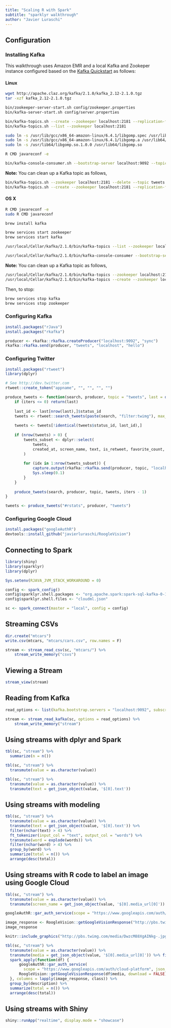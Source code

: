 ```yaml
---
title: "Scaling R with Spark"
subtitle: "sparklyr walkthrough"
author: "Javier Luraschi"
---
```


## Configuration

### Installing Kafka

This walkthrough uses Amazon EMR and a local Kafka and Zookeper instance configured based on the [Kafka Quickstart](https://kafka.apache.org/quickstart
) as follows:

#### Linux

```bash
wget http://apache.claz.org/kafka/2.1.0/kafka_2.12-2.1.0.tgz
tar -xzf kafka_2.12-2.1.0.tgz

bin/zookeeper-server-start.sh config/zookeeper.properties
bin/kafka-server-start.sh config/server.properties

bin/kafka-topics.sh --create --zookeeper localhost:2181 --replication-factor 1 --partitions 1 --topic tweets
bin/kafka-topics.sh --list --zookeeper localhost:2181

sudo ln -s /usr/lib/gcc/x86_64-amazon-linux/6.4.1/libgomp.spec /usr/lib64/libgomp.spec
sudo ln -s /usr/lib/gcc/x86_64-amazon-linux/6.4.1/libgomp.a /usr/lib64/libgomp.a
sudo ln -s /usr/lib64/libgomp.so.1.0.0 /usr/lib64/libgomp.so

R CMD javareconf -e 

bin/kafka-console-consumer.sh --bootstrap-server localhost:9092 --topic tweets --from-beginning
```

**Note:** You can clean up a Kafka topic as follows,

```bash
bin/kafka-topics.sh --zookeeper localhost:2181 --delete --topic tweets
bin/kafka-topics.sh --create --zookeeper localhost:2181 --replication-factor 1 --partitions 1 --topic tweets
```

#### OS X

```bash
R CMD javareconf -e 
sudo R CMD javareconf

brew install kafka

brew services start zookeeper
brew services start kafka
```

```bash
/usr/local/Cellar/kafka/2.1.0/bin/kafka-topics --list --zookeeper localhost:2181

/usr/local/Cellar/kafka/2.1.0/bin/kafka-console-consumer --bootstrap-server localhost:9092 --topic tweets --from-beginning
```

**Note:** You can clean up a Kafka topic as follows,

```bash
/usr/local/Cellar/kafka/2.1.0/bin/kafka-topics --zookeeper localhost:2181 --delete --topic tweets
/usr/local/Cellar/kafka/2.1.0/bin/kafka-topics --create --zookeeper localhost:2181 --replication-factor 1 --partitions 1 --topic tweets
```

Then, to stop:

```bash
brew services stop kafka
brew services stop zookeeper
```

### Configuring Kafka

```r
install.packages("rJava")
install.packages("rkafka")

producer <- rkafka::rkafka.createProducer("localhost:9092", "sync")
rkafka::rkafka.send(producer, "tweets", "localhost", "hello")
```

### Configuring Twitter

```r
install.packages("rtweet")
library(dplyr)

# See http://dev.twitter.com
rtweet::create_token("appname", "", "", "", "")

produce_tweets <- function(search, producer, topic = "tweets", last = data.frame(), iters = 1) {
    if (iters <= 0) return(last)
    
    last_id <- last[nrow(last),]$status_id
    tweets <- rtweet::search_tweets(paste(search, "filter:twimg"), max_id = last_id)
    
    tweets <- tweets[!identical(tweets$status_id, last_id),]
    
    if (nrow(tweets) > 0) {
        tweets_subset <- dplyr::select(
            tweets,
            created_at, screen_name, text, is_retweet, favorite_count, retweet_count, media_url, location
        )
        
        for (idx in 1:nrow(tweets_subset)) {
            capture.output(rkafka::rkafka.send(producer, topic, "localhost", jsonlite::toJSON(tweets_subset[idx,])))
            Sys.sleep(0.1)
        }
    }
    
    produce_tweets(search, producer, topic, tweets, iters - 1)
}

tweets <- produce_tweets("#rstats", producer, "tweets")
```

### Configuring Google Cloud

```r
install.packages("googleAuthR")
devtools::install_github("javierluraschi/RoogleVision")
```

## Connecting to Spark

```r
library(shiny)
library(sparklyr)
library(dplyr)

Sys.setenv(RJAVA_JVM_STACK_WORKAROUND = 0)

config <- spark_config()
config$sparklyr.shell.packages <- "org.apache.spark:spark-sql-kafka-0-10_2.11:2.3.2"
config$sparklyr.shell.files <- "cloudml.json"

sc <- spark_connect(master = "local", config = config)
```

## Streaming CSVs

```r
dir.create("mtcars")
write.csv(mtcars, "mtcars/cars.csv", row.names = F)

stream <- stream_read_csv(sc, "mtcars/") %>%
    stream_write_memory("csvs")
```

## Viewing a Stream

```r
stream_view(stream)
```

## Reading from Kafka

```r
read_options <- list(kafka.bootstrap.servers = "localhost:9092", subscribe = "tweets")

stream <- stream_read_kafka(sc, options = read_options) %>%
    stream_write_memory("stream")
```

## Using streams with dplyr and Spark

```r
tbl(sc, "stream") %>%
  summarize(n = n())
```

```r
tbl(sc, "stream") %>%
  transmute(value = as.character(value))
```

```r
tbl(sc, "stream") %>%
  transmute(value = as.character(value)) %>%
  transmute(text = get_json_object(value, '$[0].text'))
```

## Using streams with modeling

```r
tbl(sc, "stream") %>%
  transmute(value = as.character(value)) %>%
  transmute(text = get_json_object(value, '$[0].text')) %>%
  filter(nchar(text) > 4) %>%
  ft_tokenizer(input_col = "text", output_col = "words") %>%
  transmute(word = explode(words)) %>%
  filter(nchar(word) > 4) %>%
  group_by(word) %>%
  summarize(total = n()) %>%
  arrange(desc(total))
```

## Using streams with R code to label an image using Google Cloud

```r
tbl(sc, "stream") %>%
  transmute(value = as.character(value)) %>%
  transmute(screen_name = get_json_object(value, '$[0].media_url[0]')) %>% filter(nchar(screen_name) > 4)
```

```r
googleAuthR::gar_auth_service(scope = "https://www.googleapis.com/auth/cloud-platform", json_file="cloudml.json")

image_response <- RoogleVision::getGoogleVisionResponse("http://pbs.twimg.com/media/DwzcM88XgAINkg-.jpg")
image_response
```

```r
knitr::include_graphics("http://pbs.twimg.com/media/DwzcM88XgAINkg-.jpg")
```

```r
tbl(sc, "stream") %>% 
  transmute(value = as.character(value)) %>%
  transmute(media = get_json_object(value, '$[0].media_url[0]')) %>% filter(nchar(media) > 5) %>%
  spark_apply(function(df) {
      googleAuthR::gar_auth_service(
        scope = "https://www.googleapis.com/auth/cloud-platform", json_file="cloudml.json")
      RoogleVision::getGoogleVisionResponse(df$media, download = FALSE)
  }, columns = lapply(image_response, class)) %>%
  group_by(description) %>%
  summarize(total = n()) %>%
  arrange(desc(total))
```

## Using streams with Shiny

```r
shiny::runApp("realtime", display.mode = "showcase")
```
